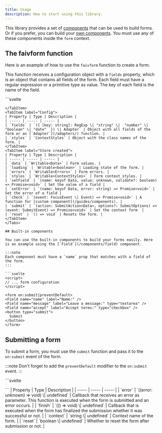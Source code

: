 ```yaml
---
title: Usage
description: How to start using this library.
---
```



This library provides a set of [components](/components) that can be used to build forms. Or if you prefer, you can build your [own components](/guides/components). You must use any of these components inside the `form` context.

## The **faivform** function

Here is an example of how to use the `faivform` function to create a form.

This function receives a configuration object with a `fields` property, which is an object that contains all fields of the form. Each field must have a regular expression or a primitive type as value. The key of each field is the name of the field.

<Tabs>
  <TabItem label="Example">
  ```svelte
  <script>
    import { faivform, Field } from '@tuentyfaiv/svelte-form';

    const form = faivform({
      fields: {
        name: /^[a-zA-Z]+$/,
        message: "string",
        accept: "boolean",
      },
    });

    const {
      data,
      loading,
      errors,
      styles,
      setField,
      setError,
      check,
      submit,
      reset
    } = $form;

    // ... rest of the code
  </script>

  <!-- Here you can use the `Field` component inside a form element -->
  ```
  </TabItem>
  <TabItem label="Config">
  | Property | Type | Description |
  | ----- | ----- | ----- |
  | `fields` | `({ [key: string]: RegExp \| "string" \|  "number" \| "boolean" \| "date"  }) \| Adapter` | Object with all fields of the form or an [`Adapter`](/adapters/) function. |
  | `styles` | `ContextStyles` | Object with the class names of the form. |
  </TabItem>
  <TabItem label="Store created">
  | Property | Type | Description |
  | ----- | ----- | ----- |
  | `data` | `Writable<Data>` | Form values. |
  | `loading` | `Writable<boolean>` | Loading state of the form. |
  | `errors` | `Writable<Errors>` | Form errors. |
  | `styles` | `Writable<ContextStyles>` | Form context styles. |
  | `setField` | `(name: keyof Data, value: unknown, validate?: boolean) => Promise<void>` | Set the value of a field |
  | `setError` | `(name: keyof Data, error: string) => Promise<void>` | Set the error of a field |
  | `check` | `(event: FocusEvent \| Event) => Promise<void>` | A function for [custom component](/guides/components). |
  | `submit` | `(action: SubmitAction<Data>, options?: SubmitOptions) => (event: SubmitEvent) => Promise<void>` | Set the context form  |
  | `reset` | `() => void` | Resets the form. |
  </TabItem>
</Tabs>

## Built-in components

You can use the built-in components to build your forms easily. Here is an example using the [`Field`](/components/field) component.

:::note
Each component must have a `name` prop that matches with a field of the form.
:::

```svelte
<script>
  // ... form configuration
</script>

<form on:submit|preventDefault>
  <Field name="name" label="Name:" />
  <Field name="message" label="Leave a message:" type="textarea" />
  <Field name="accept" label="Accept terms:" type="checkbox" />
  <button type="submit">
    Submit
  </button>
</form>
```

## Submitting a form

To submit a form, you must use the `submit` function and pass it to the `on:submit` event of the form.

:::note
Don't forget to add the `preventDefault` modifier to the `on:submit` event.
:::

<Tabs>
  <TabItem label="Example">
  ```svelte
  <script>
    // ... form configuration

    const onSubmit = $form.submit(async (values) => {
      // Do something with the values
    });
  </script>

  <form on:submit|preventDefault={onSubmit}>
    <!-- ... `Field` components -->
  </form>
  ```
  </TabItem>
  <TabItem label="Config options">
  | Property | Type | Description |
  | ----- | ----- | ----- |
  | `error` | `((error: unknown) => void) \| undefined` | Callback that receives an error as parameter. This function is executed when the form is submitted and an error occurs. |
  | `finish` | `(() => void) \| undefined` | Callback that is executed when the form has finalized the submission whether it was successful or not. |
  | `context` | `string \| undefined` | Context name of the form. |
  | `reset` | `boolean \| undefined` | Whether to reset the form after submission or not. |
  </TabItem>
</Tabs>

